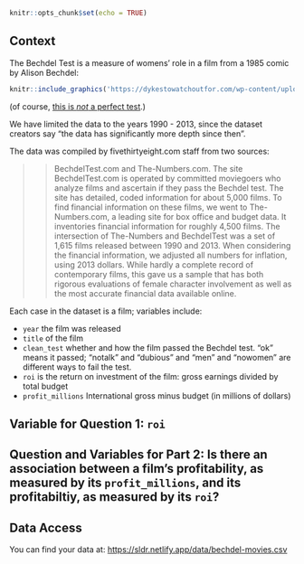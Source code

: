

```r
knitr::opts_chunk$set(echo = TRUE)
```

## Context

The Bechdel Test is a measure of womens' role in a film from a 1985 comic by Alison Bechdel:

```r
knitr::include_graphics('https://dykestowatchoutfor.com/wp-content/uploads/2014/05/The-Rule-cleaned-up.jpg')
```

(of course, [this is *not* a perfect test](https://www.theverge.com/2017/12/22/16807424/alternatives-bechdel-test-bad-moms-lena-waithe).)

We have limited the data to the years 1990 - 2013, since the dataset creators say "the data has significantly more depth since then".

 The data was compiled by fivethirtyeight.com staff from two sources:

>> BechdelTest.com and The-Numbers.com. The site BechdelTest.com is operated by committed moviegoers who analyze films and ascertain if they pass the Bechdel test. The site has detailed, coded information for about 5,000 films. To find financial information on these films, we went to The-Numbers.com, a leading site for box office and budget data. It inventories financial information for roughly 4,500 films. The intersection of The-Numbers and BechdelTest was a set of 1,615 films released between 1990 and 2013. When considering the financial information, we adjusted all numbers for inflation, using 2013 dollars. While hardly a complete record of contemporary films, this gave us a sample that has both rigorous evaluations of female character involvement as well as the most accurate financial data available online.

Each case in the dataset is a film; variables include:

- `year` the film was released
- `title` of the film
- `clean_test` whether and how the film passed the Bechdel test. "ok" means it passed; "notalk" and "dubious" and "men" and "nowomen" are different ways to fail the test.
- `roi` is the return on investment of the film: gross earnings divided by total budget
- `profit_millions` International gross minus budget (in millions of dollars)


## Variable for Question 1: `roi`


## Question and Variables for Part 2: Is there an association between a film's profitability, as measured by its `profit_millions`, and its profitabiltiy, as measured by its `roi`?

## Data Access

You can find your data at: <https://sldr.netlify.app/data/bechdel-movies.csv>

